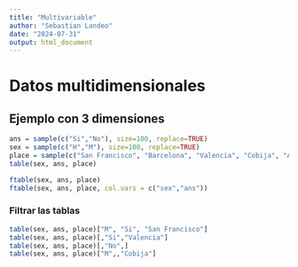```yaml
---
title: "Multivariable"
author: "Sebastian Landeo"
date: "2024-07-31"
output: html_document
---
```

# Datos multidimensionales
## Ejemplo con 3 dimensiones
```r
ans = sample(c("Si","No"), size=100, replace=TRUE)
sex = sample(c("H","M"), size=100, replace=TRUE)
place = sample(c("San Francisco", "Barcelona", "Valencia", "Cobija", "Asturias"), size = 100, replace = TRUE)
table(sex, ans, place)

ftable(sex, ans, place)
ftable(sex, ans, place, col.vars = c("sex","ans"))
```
### Filtrar las tablas
```r
table(sex, ans, place)["M", "Si", "San Francisco"]
table(sex, ans, place)[,"Si","Valencia"]
table(sex, ans, place)[,"No",]
table(sex, ans, place)["M",,"Cobija"]
```


